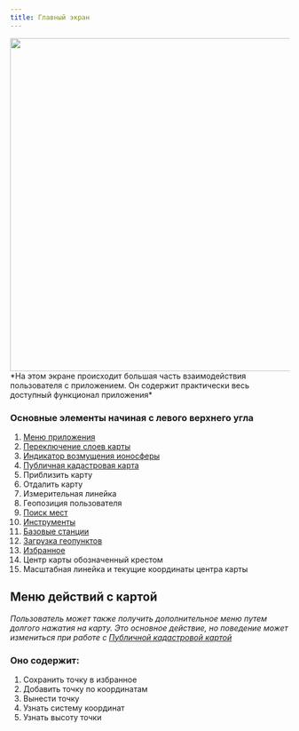 ```yaml
---
title: Главный экран
---
```


<Image src="/assets/screens/main_screen.jpg" height="600"/>
*На этом экране происходит большая часть взаимодействия пользователя с приложением. Он содержит практически весь
доступный функционал приложения*

### Основные элементы начиная с левого верхнего угла
1. [Меню приложения](/menu/menu)
2. [Переключение слоев карты](/map_layers/map_layers)
3. [Индикатор возмущения ионосферы](/storms/storms)
4. [Публичная кадастровая карта](/pkk/pkk)
5. Приблизить карту
6. Отдалить карту
7. Измерительная линейка
8. Геопозиция пользователя
9. [Поиск мест](/place_search/place_search)
10. [Инструменты](/instruments/instruments)
11. [Базовые станции](/base_stations/base_stations)
12. [Загрузка геопунктов](/geo_points/geo_points)
13. [Избранное](/favorites/favorites)
14. Центр карты обозначенный крестом
15. Масштабная линейка и текущие координаты центра карты

## Меню действий с картой
*Пользователь может также получить дополнительное меню путем долгого нажатия на карту. Это основное
действие, но поведение может измениться при работе с [Публичной кадастровой картой](/pkk/pkk)*

### Оно содержит:
1. Сохранить точку в избранное
2. Добавить точку по координатам
3. Вынести точку
4. Узнать систему координат
5. Узнать высоту точки

